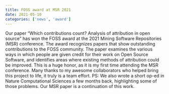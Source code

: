 ```yaml
---
title: FOSS award at MSR 2021
date: 2021-05-10
categories: ['news', 'award']
---
```


Our paper “Which contributions count? Analysis of attribution in open source” has won the FOSS award at the 2021 Mining Software Repositories (MSR) conference. The award recognizes papers that show outstanding contributions to the FOSS community. The paper examines the various ways in which people are given credit for their work on Open Source Software, and identifies areas where existing methods of attribution could be improved. This is a huge honor, as it is my first time attending the MSR conference. Many thanks to my awesome collaborators who helped bring this project to life, it truly is a team effort. PS: We also wrote a short op-ed in Nature Computational Sciences a few months back, highlighting some of those problems. Our MSR paper is a continuation of this work.